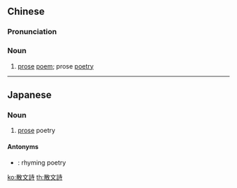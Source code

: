 {{also|散文诗}}
==Chinese==
{{zh-forms|s=散文诗|type=21}}

===Pronunciation===
{{zh-pron
|m=sǎnwénshī,er=2
|c=saan2 man4 si1
|cat=n
}}

===Noun===
{{zh-noun}}

# [[prose]] [[poem]]; prose [[poetry]]

----

==Japanese==
{{ja-kanjitab|さん|ぶん|し|yomi=on}}

===Noun===
{{ja-noun|さんぶんし}}

# [[prose]] poetry

====Antonyms====
* {{l|ja|韻文詩}}: rhyming poetry

[[ko:散文詩]]
[[th:散文詩]]